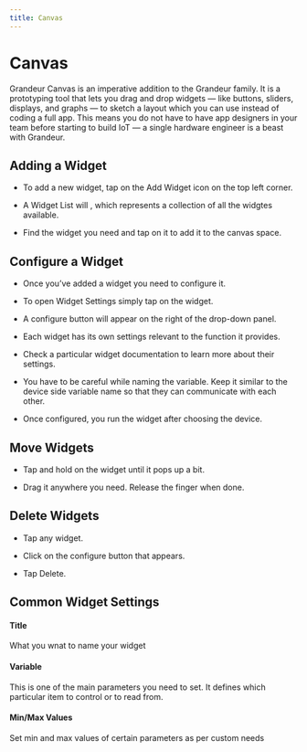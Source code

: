```yaml
---
title: Canvas 
---
```


# Canvas

Grandeur Canvas is an imperative addition to the Grandeur family. It is a prototyping tool that lets you drag and drop widgets — like buttons, sliders, displays, and graphs — to sketch a layout which you can use instead of coding a full app. This means you do not have to have app designers in your team before starting to build IoT — a single hardware engineer is a beast with Grandeur.


## Adding a Widget

- To add a new widget, tap on the Add Widget icon on the top left corner.

- A Widget List will , which represents a collection of all the widgtes available.

- Find the widget you need and tap on it to add it to the canvas space.

## Configure a Widget

- Once you’ve added a widget you need to configure it.

- To open Widget Settings simply tap on the widget.

- A configure button will appear on the right of the drop-down panel. 

- Each widget has its own settings relevant to the function it provides.

- Check a particular widget documentation to learn more about their settings.

- You have to be careful while naming the variable. Keep it similar to the device side variable name so that they can communicate with each other. 

- Once configured, you run the widget after choosing the device.

## Move Widgets

- Tap and hold on the widget until it pops up a bit. 

- Drag it anywhere you need. Release the finger when done.

## Delete Widgets

- Tap any widget. 

- Click on the configure button that appears.

- Tap Delete.


## Common Widget Settings

#### Title
What you wnat to name your widget

#### Variable
This is one of the main parameters you need to set. It defines which particular item to control or to read from.

#### Min/Max Values
Set min and max values of certain parameters as per custom needs






